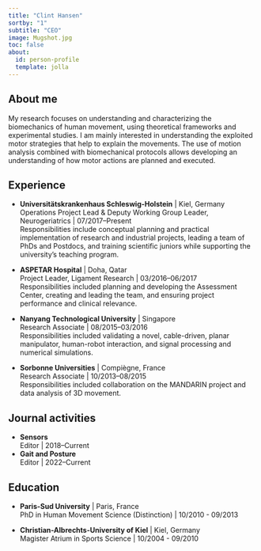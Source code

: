 ```yaml
---
title: "Clint Hansen"
sortby: "1"
subtitle: "CEO"
image: Mugshot.jpg
toc: false
about:
  id: person-profile
  template: jolla
---
```



:::{#person-profile}
:::

## About me
My research focuses on understanding and characterizing the biomechanics of human movement, using theoretical frameworks and experimental studies. I am mainly interested in understanding the exploited motor strategies that help to explain the movements. The use of motion analysis combined with biomechanical protocols allows developing an understanding of how motor actions are planned and executed.

## Experience

- **Universitätskrankenhaus Schleswig-Holstein** | Kiel, Germany<br />
  Operations Project Lead & Deputy Working Group Leader, Neurogeriatrics | 07/2017–Present<br />
  Responsibilities include conceptual planning and practical implementation of research and industrial projects, leading a team of PhDs and Postdocs, and training scientific juniors while supporting the university's teaching program.

- **ASPETAR Hospital** | Doha, Qatar<br />
  Project Leader, Ligament Research | 03/2016–06/2017<br />
  Responsibilities included planning and developing the Assessment Center, creating and leading the team, and ensuring project performance and clinical relevance.

- **Nanyang Technological University** | Singapore<br />
  Research Associate | 08/2015–03/2016<br />
  Responsibilities included validating a novel, cable-driven, planar manipulator, human-robot interaction, and signal processing and numerical simulations.

- **Sorbonne Universities** | Compiègne, France<br />
  Research Associate | 10/2013–08/2015<br />
  Responsibilities included collaboration on the MANDARIN project and data analysis of 3D movement.

## Journal activities

- **Sensors** <a href="https://www.mdpi.com/journal/sensors" target="_blank" rel="noopener noreferrer"><i class="bi bi-box-arrow-up-right ms-1"></i></a><br />
  Editor | 2018–Current
- **Gait and Posture** <a href="https://www.us.elsevierhealth.com/gait-posture-0966-6362.html" target="_blank" rel="noopener noreferrer"><i class="bi bi-box-arrow-up-right ms-1"></i></a><br />
  Editor | 2022–Current


## Education

- **Paris-Sud University** | Paris, France<br />
  PhD in Human Movement Science (Distinction) | 10/2010 - 09/2013

- **Christian-Albrechts-University of Kiel** | Kiel, Germany<br />
  Magister Atrium in Sports Science | 10/2004 - 09/2010
